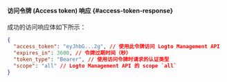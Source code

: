 #### 访问令牌 (Access token) 响应 \{#access-token-response}

成功的访问响应体如下所示：

```json
{
  "access_token": "eyJhbG...2g", // 使用此令牌访问 Logto Management API
  "expires_in": 3600, // 令牌过期时间（秒）
  "token_type": "Bearer", // 使用访问令牌时请求的认证类型
  "scope": "all" // Logto Management API 的 scope `all`
}
```
